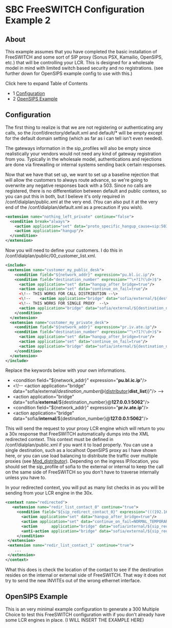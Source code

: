 
# SBC FreeSWITCH Configuration Example 2 

 

## About

This example assumes that you have completed the basic installation of FreeSWITCH and some sort of SIP proxy (Sonus PSX, Kamailio, OpenSIPS, etc.) that will be controlling your LCR. This is designed for a wholesale model in mind with limited switch based security and no registrations. (see further down for OpenSIPS example config to use with this.)

  
Click here to expand Table of Contents

* 1 [Configuration](#-freeswitch--sbc-freeswitch-configuration-example-2-)
* 2 [OpenSIPS Example](#-freeswitch--sbc-freeswitch-configuration-example-2-)

## Configuration

The first thing to realize is that we are not registering or authenticating any calls, so the /conf/directory/default.xml and default/\* will be empty except for the default domain setting (which as far as i can tell isn't even needed).

The gateways information in the sip\_profiles will also be empty since realistically your vendors would not need any kind of gateway registration from you. Typically in the wholesale model, authentications and rejections are done via firewalling or internal systems sending back certain responses.

Now that we have that set up, we want to set up a baseline rejection that will allow the customers to always route advance, so we're going to overwrite any negative responses back with a 503\. Since no calls are registered, there is no differentiation between default and public contexs, so you can put this in both, but I believe it's only required in /conf/dialplan/public.xml at the very end. (You can also put it at the very end of the /conf/dialplan/default.xml as a precaution if you wish).

```xml
<extension name="nothing_left_private" continue="false">
  <condition break="always">
    <action application="set" data="proto_specific_hangup_cause=sip:503"/>
    <action application="hangup"/>
  </condition>
</extension>
```

  
Now you will need to define your customers. I do this in /conf/dialplan/public/00\_customer\_list.xml.

```xml
<include>
 <extension name="customer_my_public_desk">
    <condition field="${network_addr}" expression="pu.bl.ic.ip"/>
    <condition field="destination_number" expression="^\+?1?(\d+)$">
      <action application="set" data="hangup_after_bridge=true"/>
      <action application="set" data="continue_on_fail=true"/>
      <\!-- THIS WORKS FOR CALL DISTRIBUTION --\>
      <\!--    <action application="bridge" data="sofia/external/${destination_number}@${distributor(dist_list)}"/> -->
      <\!-- THIS WORKS FOR SINGLE PROXY  --\>
      <action application="bridge" data="sofia/external/${destination_number}@127.0.0.1:5062"/>
    </condition>
  </extension>
  <extension name="customer_my_private_desk">
    <condition field="${network_addr}" expression="pr.iv.ate.ip"/>
    <condition field="destination_number" expression="^\+?1?(\d+)$">
      <action application="set" data="hangup_after_bridge=true"/>
      <action application="set" data="continue_on_fail=true"/>
      <action application="bridge" data="sofia/internal/${destination_number}@127.0.0.1:5062"/>
    </condition>
  </extension>
</include>
```

Replace the keywords below with your own informations.

* &lt;condition field="${network\_addr}" expression="**pu.bl.ic.ip**"/>
* &lt;\\!-- &lt;action application="bridge" data="sofia/external/${destination\_number}@${[distributor](https://wiki.freeswitch.org/wiki/Mod%5Fdistributor "Mod distributor")(**dist\_list**)}"/> -->
* &lt;action application="bridge" data="sofia/**external**/${destination\_number}@**127.0.0.1:5062**"/>
* &lt;condition field="${network\_addr}" expression="**pr.iv.ate.ip**"/>
* &lt;action application="bridge" data="sofia/**internal**/${destination\_number}@**127.0.0.1:5062**"/>

This will send the request to your proxy LCR engine which will return to you a 30x response that FreeSWITCH automatically dumps into the XML redirected context. This context must be defined in /conf/dialplan/public.xml if you want it to load properly. You can use a single destination, such as a localhost OpenSIPS proxy as I have shown here, or you can use load balancing to distribute the traffic over multiple proxies (see [Mod\_distributor](../Modules/mod_distributor_3966220.mdx#about)). Depending on the ingress IP/location, you should set the sip\_profile of sofia to the external or internal to keep the call on the same side of FreeSWITCH so you don't have to traverse internally unless you have to.

In your redirected context, you will put as many list checks in as you will be sending from your LCR engine in the 30x.

```xml
<context name="redirected">
   <extension name="redir_list_contact_0" continue="true">
     <condition field="${sip_redirect_contact_0}" expression="(((192.168.)|(172.24.)|(10.10.))\d+\.\d+(:\d+)(;dtg=\w+)?)">
       <action application="set" data="hangup_after_bridge=true"/>
       <action application="set" data="continue_on_fail=NORMAL_TEMPORARY_FAILURE,TIMEOUT,NO_ROUTE_DESTINATION"/>
       <action      application="bridge" data="sofia/internal/${sip_redirect_contact_0}"/>
       <anti-action application="bridge" data="sofia/external/${sip_redirect_contact_0}"/>
     </condition>
 </extension>
 <extension name="redir_list_contact_1" continue="true">
    ...
 </extension>
</context>
```

What this does is check the location of the contact to see if the destination resides on the internal or external side of FreeSWITCH. That way it does not try to send the new INVITEs out of the wrong ethernet interface.

## OpenSIPS Example

This is an very minimal example configuration to generate a 300 Multiple Choice to test this FreeSWITCH configuration with if you don't already have some LCR engines in place. (I WILL INSERT THE EXAMPLE HERE)

  

